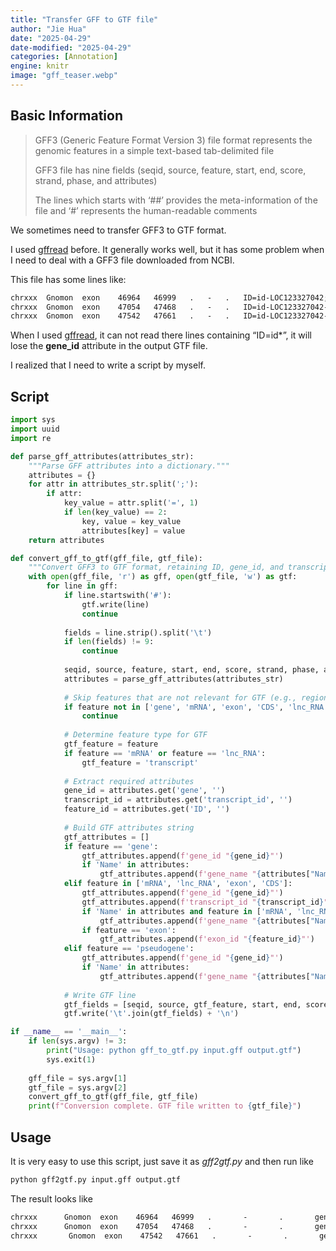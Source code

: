 ```yaml
---
title: "Transfer GFF to GTF file"
author: "Jie Hua"
date: "2025-04-29"
date-modified: "2025-04-29"
categories: [Annotation]
engine: knitr
image: "gff_teaser.webp"
---
```


## Basic Information

> GFF3 (Generic Feature Format Version 3) file format represents the genomic features in a simple text-based tab-delimited file
>
> GFF3 file has nine fields (seqid, source, feature, start, end, score, strand, phase, and attributes)
>
> The lines which starts with ‘##’ provides the meta-information of the file and ‘#’ represents the human-readable comments

We sometimes need to transfer GFF3 to GTF format.

I used [gffread](https://github.com/gpertea/gffread) before. It generally works well, but it has some problem when I need to deal with a GFF3 file downloaded from NCBI.

This file has some lines like:

``` txt
chrxxx  Gnomon  exon    46964   46999   .   -   .   ID=id-LOC123327042;Parent=gene-LOC123327042;Dbxref=GeneID:123327042;gbkey=exon;gene=LOC123327042;model_evidence=Supporting evidence includes similarity to: 1 Protein%2C and 74%25 coverage of the annotated genomic feature by RNAseq alignments;pseudo=true
chrxxx  Gnomon  exon    47054   47468   .   -   .   ID=id-LOC123327042-2;Parent=gene-LOC123327042;Dbxref=GeneID:123327042;gbkey=exon;gene=LOC123327042;model_evidence=Supporting evidence includes similarity to: 1 Protein%2C and 74%25 coverage of the annotated genomic feature by RNAseq alignments;pseudo=true
chrxxx  Gnomon  exon    47542   47661   .   -   .   ID=id-LOC123327042-3;Parent=gene-LOC123327042;Dbxref=GeneID:123327042;gbkey=exon;gene=LOC123327042;model_evidence=Supporting evidence includes similarity to: 1 Protein%2C and 74%25 coverage of the annotated genomic feature by RNAseq alignments;pseudo=true
```

When I used [gffread](https://github.com/gpertea/gffread), it can not read there lines containing "ID=id\*", it will lose the **gene_id** attribute in the output GTF file.

I realized that I need to write a script by myself.

## Script

``` python
import sys
import uuid
import re

def parse_gff_attributes(attributes_str):
    """Parse GFF attributes into a dictionary."""
    attributes = {}
    for attr in attributes_str.split(';'):
        if attr:
            key_value = attr.split('=', 1)
            if len(key_value) == 2:
                key, value = key_value
                attributes[key] = value
    return attributes

def convert_gff_to_gtf(gff_file, gtf_file):
    """Convert GFF3 to GTF format, retaining ID, gene_id, and transcript_id."""
    with open(gff_file, 'r') as gff, open(gtf_file, 'w') as gtf:
        for line in gff:
            if line.startswith('#'):
                gtf.write(line)
                continue
            
            fields = line.strip().split('\t')
            if len(fields) != 9:
                continue
                
            seqid, source, feature, start, end, score, strand, phase, attributes_str = fields
            attributes = parse_gff_attributes(attributes_str)
            
            # Skip features that are not relevant for GTF (e.g., region)
            if feature not in ['gene', 'mRNA', 'exon', 'CDS', 'lnc_RNA', 'pseudogene']:
                continue
                
            # Determine feature type for GTF
            gtf_feature = feature
            if feature == 'mRNA' or feature == 'lnc_RNA':
                gtf_feature = 'transcript'
            
            # Extract required attributes
            gene_id = attributes.get('gene', '')
            transcript_id = attributes.get('transcript_id', '')
            feature_id = attributes.get('ID', '')
            
            # Build GTF attributes string
            gtf_attributes = []
            if feature == 'gene':
                gtf_attributes.append(f'gene_id "{gene_id}"')
                if 'Name' in attributes:
                    gtf_attributes.append(f'gene_name "{attributes["Name"]}"')
            elif feature in ['mRNA', 'lnc_RNA', 'exon', 'CDS']:
                gtf_attributes.append(f'gene_id "{gene_id}"')
                gtf_attributes.append(f'transcript_id "{transcript_id}"')
                if 'Name' in attributes and feature in ['mRNA', 'lnc_RNA']:
                    gtf_attributes.append(f'gene_name "{attributes["Name"]}"')
                if feature == 'exon':
                    gtf_attributes.append(f'exon_id "{feature_id}"')
            elif feature == 'pseudogene':
                gtf_attributes.append(f'gene_id "{gene_id}"')
                if 'Name' in attributes:
                    gtf_attributes.append(f'gene_name "{attributes["Name"]}"')
            
            # Write GTF line
            gtf_fields = [seqid, source, gtf_feature, start, end, score, strand, phase, '; '.join(gtf_attributes)]
            gtf.write('\t'.join(gtf_fields) + '\n')

if __name__ == '__main__':
    if len(sys.argv) != 3:
        print("Usage: python gff_to_gtf.py input.gff output.gtf")
        sys.exit(1)
    
    gff_file = sys.argv[1]
    gtf_file = sys.argv[2]
    convert_gff_to_gtf(gff_file, gtf_file)
    print(f"Conversion complete. GTF file written to {gtf_file}")
```

## Usage

It is very easy to use this script, just save it as *gff2gtf.py* and then run like

``` bash
python gff2gtf.py input.gff output.gtf
```

The result looks like

``` txt
chrxxx      Gnomon  exon    46964   46999   .       -       .       gene_id "LOC123327042"; transcript_id ""; exon_id "id-LOC123327042"
chrxxx      Gnomon  exon    47054   47468   .       -       .       gene_id "LOC123327042"; transcript_id ""; exon_id "id-LOC123327042-2"
chrxxx       Gnomon  exon    47542   47661   .       -       .       gene_id "LOC123327042"; transcript_id ""; exon_id "id-LOC123327042-3"
```
